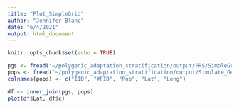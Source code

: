 ```yaml
---
title: "Plot_SimpleGrid"
author: "Jennifer Blanc"
date: "6/4/2021"
output: html_document
---
```


```r
knitr::opts_chunk$set(echo = TRUE)
```

```r
pgs <- fread("~/polygenic_adaptation_stratification/output/PRS/SimpleGrid/E2/C1/h2-0/env-0.1/PGS.txt")
pops <- fread("~/polygenic_adaptation_stratification/output/Simulate_Genotypes/SimpleGrid/E2/genos.pop")
colnames(pops) <- c("IID", "#FID", "Pop", "Lat", "Long")

df <- inner_join(pgs, pops)
plot(df$Lat, df$c)
```

